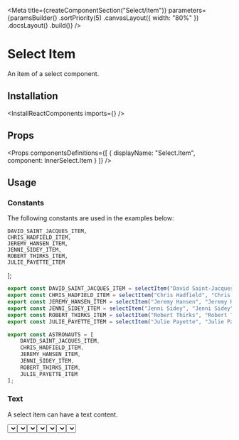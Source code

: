 
<Meta
    title={createComponentSection("Select/item")}
    parameters={paramsBuilder()
        .sortPriority(5)
        .canvasLayout({ width: "80%" })
        .docsLayout(<ReactComponentsLayout semanticPath="/modules/dropdown" />)
        .build()}
/>

# Select Item

An item of a select component.

## Installation

<InstallReactComponents imports={<Imports />} />

## Props

<Props
    componentsDefinitions={[
        { displayName: "Select.Item", component: InnerSelect.Item }
    ]}
/>

## Usage

### Constants

The following constants are used in the examples below:


    DAVID_SAINT_JACQUES_ITEM,
    CHRIS_HADFIELD_ITEM,
    JEREMY_HANSEN_ITEM,
    JENNI_SIDEY_ITEM,
    ROBERT_THIRKS_ITEM,
    JULIE_PAYETTE_ITEM
];

```javascript dark
export const DAVID_SAINT_JACQUES_ITEM = selectItem("David Saint-Jacques", "David Saint-Jacques");
export const CHRIS_HADFIELD_ITEM = selectItem("Chris Hadfield", "Chris Hadfield");
export const JEREMY_HANSEN_ITEM = selectItem("Jeremy Hansen", "Jeremy Hansen");
export const JENNI_SIDEY_ITEM = selectItem("Jenni Sidey", "Jenni Sidey");
export const ROBERT_THIRKS_ITEM = selectItem("Robert Thirks", "Robert Thirks");
export const JULIE_PAYETTE_ITEM = selectItem("Julie Payette", "Julie Payette");

export const ASTRONAUTS = [
    DAVID_SAINT_JACQUES_ITEM,
    CHRIS_HADFIELD_ITEM,
    JEREMY_HANSEN_ITEM,
    JENNI_SIDEY_ITEM,
    ROBERT_THIRKS_ITEM,
    JULIE_PAYETTE_ITEM
];
```

### Text

A select item can have a text content.

<Preview>
    <Story name="text">
        <Select
            placeholder="Astronaut"
            options={ASTRONAUTS}
        />
    </Story>
</Preview>

### Description

A select item can have a description.

<Preview>
    <Story name="description">
        <Select
            placeholder="Astronaut"
            options={[
                DAVID_SAINT_JACQUES_ITEM,
                selectItem("Chris Hadfield", "Chris Hadfield", { description: "Commander of the ISS" }),
                JEREMY_HANSEN_ITEM,
                JENNI_SIDEY_ITEM,
                ROBERT_THIRKS_ITEM,
                selectItem("Julie Payette", "Julie Payette", { description: "29th GGC" })
            ]}
        />
    </Story>
</Preview>

### Avatar

A select item can have an avatar.

<Preview>
    <Story name="avatar">
        <Select
            placeholder="Astronaut"
            options={[
                selectItem("David Saint-Jacques", "David Saint-Jacques", { avatar: { src: "https://randomuser.me/api/portraits/men/10.jpg", alt: "David Saint-Jacques" } }),
                selectItem("Chris Hadfield", "Chris Hadfield", { avatar: { src: "https://randomuser.me/api/portraits/men/11.jpg", alt: "Chris Hadfield" } }),
                selectItem("Jeremy Hansen", "Jeremy Hansen", { avatar: { src: "https://randomuser.me/api/portraits/men/12.jpg", alt: "Jeremy Hansen" } }),
                selectItem("Jenni Sidey", "Jenni Sidey", { avatar: { src: "https://randomuser.me/api/portraits/women/12.jpg", alt: "Jenni Sidey" } }),
                selectItem("Robert Thirks", "Robert Thirks", { avatar: { src: "https://randomuser.me/api/portraits/men/13.jpg", alt: "Robert Thirks" } }),
                selectItem("Julie Payette", "Julie Payette", { avatar: { src: "https://randomuser.me/api/portraits/women/14.jpg", alt: "Julie Payette" } })
            ]}
        />
    </Story>
</Preview>

### Icons

A select item can display icons.

<Preview>
    <Story name="icons">
        <div className="flex items-space-between">
            <Select
                placeholder="Astronaut"
                options={[
                    DAVID_SAINT_JACQUES_ITEM,
                    selectItem("Chris Hadfield", "Chris Hadfield", { icons: <WarningIcon /> }),
                    JEREMY_HANSEN_ITEM,
                    JENNI_SIDEY_ITEM,
                    ROBERT_THIRKS_ITEM,
                    selectItem("Julie Payette", "Julie Payette", { icons: [<InfoIcon />, <HelpIcon />] })
                ]}
            />
            <Select
                placeholder="Astronaut"
                options={[
                    DAVID_SAINT_JACQUES_ITEM,
                    selectItem("Chris Hadfield", "Chris Hadfield", { icons: <WarningIcon />, iconsPosition: "right" }),
                    JEREMY_HANSEN_ITEM,
                    JENNI_SIDEY_ITEM,
                    ROBERT_THIRKS_ITEM,
                    selectItem("Julie Payette", "Julie Payette", { icons: [<InfoIcon />, <HelpIcon />], iconsPosition: "right" })
                ]}
            />
        </div>
    </Story>
</Preview>

### Disabled

A select item can be disabled.

<Preview>
    <Story name="disabled">
        <Select
            placeholder="Astronaut"
            options={[
                DAVID_SAINT_JACQUES_ITEM,
                selectItem("Chris Hadfield", "Chris Hadfield", { disabled: true }),
                JEREMY_HANSEN_ITEM,
                JENNI_SIDEY_ITEM,
                ROBERT_THIRKS_ITEM,
                selectItem("Julie Payette", "Julie Payette", { disabled: true })
            ]}
        />
    </Story>
</Preview>

### Numbers

A select item can have a number value

<Preview>
    <Story name="disabled">
        <Select
            placeholder="Astronaut"
            options={[
                selectItem("Julie Payette", 1),
                selectItem("Chris Hadfield", 2),
                selectItem("Jeremy Hansen", 3),
                selectItem("Robert Thirks", 4)
            ]}
        />
    </Story>
</Preview>

